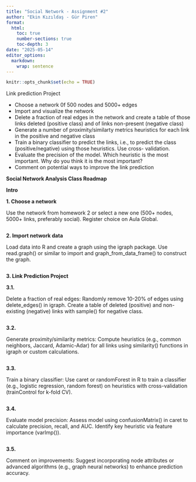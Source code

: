 ```yaml
---
title: "Social Network - Assignment #2"
author: "Ekin Kızıldaş - Gür Piren"
format:
  html:
    toc: true
    number-sections: true
    toc-depth: 3
date: "2025-05-14"
editor_options: 
  markdown: 
    wrap: sentence
---
```


```r
knitr::opts_chunk$set(echo = TRUE)
```


Link prediction Project

- Choose a network 0f 500 nodes and 5000+ edges
- Import and visualize the network
- Delete a fraction of real edges in the network and create a table
of those links deleted (positive class) and of links non-present
(negative class)
- Generate a number of proximity/similarty metrics heuristics for
each link in the positive and negative class
- Train a binary classifier to predict the links, i.e., to predict the
class (positive/negative) using those heuristics. Use cross-
validation.
- Evaluate the precision of the model. Which heuristic is the most
important. Why do you think it is the most important?
- Comment on potential ways to improve the link prediction

**Social Network Analysis Class Roadmap**

**Intro**

**1. Choose a network**

Use the network from homework 2 or select a new one (500+ nodes, 5000+ links, preferably social). Register choice on Aula Global.

```r

```


**2. Import network data**

Load data into R and create a graph using the igraph package. Use read.graph() or similar to import and graph_from_data_frame() to construct the graph.

```r

```


**3. Link Prediction Project**

**3.1.**

Delete a fraction of real edges: Randomly remove 10-20% of edges using delete_edges() in igraph. Create a table of deleted (positive) and non-existing (negative) links with sample() for negative class.

```r

```


**3.2.**

Generate proximity/similarity metrics: Compute heuristics (e.g., common neighbors, Jaccard, Adamic-Adar) for all links using similarity() functions in igraph or custom calculations.

```r

```


**3.3.**

Train a binary classifier: Use caret or randomForest in R to train a classifier (e.g., logistic regression, random forest) on heuristics with cross-validation (trainControl for k-fold CV).

```r

```


**3.4.**

Evaluate model precision: Assess model using confusionMatrix() in caret to calculate precision, recall, and AUC. Identify key heuristic via feature importance (varImp()).

```r

```


**3.5.**

Comment on improvements: Suggest incorporating node attributes or advanced algorithms (e.g., graph neural networks) to enhance prediction accuracy.


```r

```


